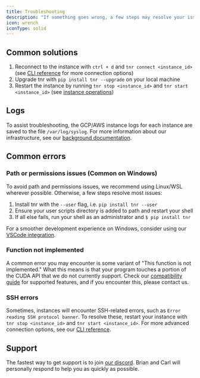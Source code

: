 ```yaml
---
title: Troubleshooting
description: "If something goes wrong, a few steps may resolve your issue."
icon: wrench
iconType: solid
---
```


## Common solutions

1.  Reconnect to the instance with `ctrl + d` and `tnr connect <instance_id>` (see [CLI reference](/docs/cli-reference#connect-to-an-instance) for more connection options)
2.  Upgrade tnr with `pip install tnr --upgrade` on your local machine
3.  Restart the instance by running `tnr stop <instance_id>` and `tnr start <instance_id>` (see [instance operations](/docs/cli-reference#instance-operations))

## Logs

To assist troubleshooting, the GCP/AWS instance logs for each instance are saved to the file `/var/log/syslog`. For more information about our infrastructure, see our [background documentation](/docs/background).

## Common errors

### Path or permissions issues (Common on Windows)

To avoid path and permissions issues, we recommend using Linux/WSL wherever possible. Otherwise, a few steps resolve most issues:

1. Install tnr with the `--user` flag, i.e. `pip install tnr --user`
2. Ensure your user scripts directory is added to path and restart your shell
3. If all else fails, run your shell as an administrator and `$ pip install tnr`

For a smoother development experience on Windows, consider using our [VSCode integration](/guides/vscode-integration-for-thunder-compute).

### Function not implemented

A common error you may encounter is some variant of "This function is not implemented." What this means is that your program touches a portion of the CUDA API that we do not currently support. Check our [compatibility guide](/docs/compatibility) for supported features, and if you encounter this, please contact us.

### SSH errors

Sometimes, instances will encounter SSH-related errors, such as `Error reading SSH protocol banner`. To resolve these, restart your instance with `tnr stop <instance_id>` and `tnr start <instance_id>`. For more advanced connection options, see our [CLI reference](/docs/cli-reference#remote-access-and-transfer).

## Support

The fastest way to get support is to join [our discord](https://discord.gg/nwuETS9jJK). Brian and Carl will personally respond to help you as quickly as possible.

